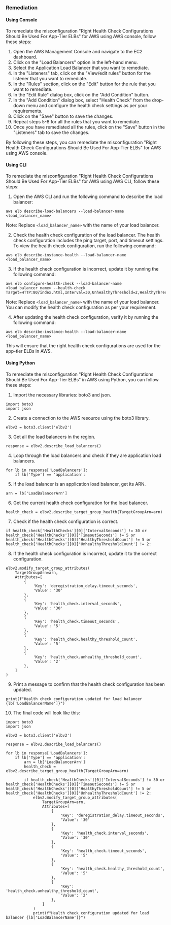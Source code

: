 ### Remediation

#### Using Console

To remediate the misconfiguration "Right Health Check Configurations Should Be Used For App-Tier ELBs" for AWS using AWS console, follow these steps:

1. Open the AWS Management Console and navigate to the EC2 dashboard.
2. Click on the "Load Balancers" option in the left-hand menu.
3. Select the Application Load Balancer that you want to remediate.
4. In the "Listeners" tab, click on the "View/edit rules" button for the listener that you want to remediate.
5. In the "Rules" section, click on the "Edit" button for the rule that you want to remediate.
6. In the "Edit Rule" dialog box, click on the "Add Condition" button.
7. In the "Add Condition" dialog box, select "Health Check" from the drop-down menu and configure the health check settings as per your requirements.
8. Click on the "Save" button to save the changes.
9. Repeat steps 5-8 for all the rules that you want to remediate.
10. Once you have remediated all the rules, click on the "Save" button in the "Listeners" tab to save the changes.

By following these steps, you can remediate the misconfiguration "Right Health Check Configurations Should Be Used For App-Tier ELBs" for AWS using AWS console.

#### Using CLI

To remediate the misconfiguration "Right Health Check Configurations Should Be Used For App-Tier ELBs" for AWS using AWS CLI, follow these steps:

1. Open the AWS CLI and run the following command to describe the load balancer:

```
aws elb describe-load-balancers --load-balancer-name <load_balancer_name>
```

Note: Replace `<load_balancer_name>` with the name of your load balancer.

2. Check the health check configuration of the load balancer. The health check configuration includes the ping target, port, and timeout settings. To view the health check configuration, run the following command:

```
aws elb describe-instance-health --load-balancer-name <load_balancer_name>
```

3. If the health check configuration is incorrect, update it by running the following command:

```
aws elb configure-health-check --load-balancer-name <load_balancer_name> --health-check Target=HTTP:80/index.html,Interval=30,UnhealthyThreshold=2,HealthyThreshold=2,Timeout=3
```

Note: Replace `<load_balancer_name>` with the name of your load balancer. You can modify the health check configuration as per your requirement.

4. After updating the health check configuration, verify it by running the following command:

```
aws elb describe-instance-health --load-balancer-name <load_balancer_name>
```

This will ensure that the right health check configurations are used for the app-tier ELBs in AWS.

#### Using Python

To remediate the misconfiguration "Right Health Check Configurations Should Be Used For App-Tier ELBs" in AWS using Python, you can follow these steps:

1. Import the necessary libraries: boto3 and json.

```
import boto3
import json
```

2. Create a connection to the AWS resource using the boto3 library.

```
elbv2 = boto3.client('elbv2')
```

3. Get all the load balancers in the region.

```
response = elbv2.describe_load_balancers()
```

4. Loop through the load balancers and check if they are application load balancers.

```
for lb in response['LoadBalancers']:
    if lb['Type'] == 'application':
```

5. If the load balancer is an application load balancer, get its ARN.

```
arn = lb['LoadBalancerArn']
```

6. Get the current health check configuration for the load balancer.

```
health_check = elbv2.describe_target_group_health(TargetGroupArn=arn)
```

7. Check if the health check configuration is correct.

```
if health_check['HealthChecks'][0]['IntervalSeconds'] != 30 or health_check['HealthChecks'][0]['TimeoutSeconds'] != 5 or health_check['HealthChecks'][0]['HealthyThresholdCount'] != 5 or health_check['HealthChecks'][0]['UnhealthyThresholdCount'] != 2:
```

8. If the health check configuration is incorrect, update it to the correct configuration.

```
elbv2.modify_target_group_attributes(
    TargetGroupArn=arn,
    Attributes=[
        {
            'Key': 'deregistration_delay.timeout_seconds',
            'Value': '30'
        },
        {
            'Key': 'health_check.interval_seconds',
            'Value': '30'
        },
        {
            'Key': 'health_check.timeout_seconds',
            'Value': '5'
        },
        {
            'Key': 'health_check.healthy_threshold_count',
            'Value': '5'
        },
        {
            'Key': 'health_check.unhealthy_threshold_count',
            'Value': '2'
        },
    ]
)
```

9. Print a message to confirm that the health check configuration has been updated.

```
print(f"Health check configuration updated for load balancer {lb['LoadBalancerName']}")
```

10. The final code will look like this:

```
import boto3
import json

elbv2 = boto3.client('elbv2')

response = elbv2.describe_load_balancers()

for lb in response['LoadBalancers']:
    if lb['Type'] == 'application':
        arn = lb['LoadBalancerArn']
        health_check = elbv2.describe_target_group_health(TargetGroupArn=arn)

        if health_check['HealthChecks'][0]['IntervalSeconds'] != 30 or health_check['HealthChecks'][0]['TimeoutSeconds'] != 5 or health_check['HealthChecks'][0]['HealthyThresholdCount'] != 5 or health_check['HealthChecks'][0]['UnhealthyThresholdCount'] != 2:
            elbv2.modify_target_group_attributes(
                TargetGroupArn=arn,
                Attributes=[
                    {
                        'Key': 'deregistration_delay.timeout_seconds',
                        'Value': '30'
                    },
                    {
                        'Key': 'health_check.interval_seconds',
                        'Value': '30'
                    },
                    {
                        'Key': 'health_check.timeout_seconds',
                        'Value': '5'
                    },
                    {
                        'Key': 'health_check.healthy_threshold_count',
                        'Value': '5'
                    },
                    {
                        'Key': 'health_check.unhealthy_threshold_count',
                        'Value': '2'
                    },
                ]
            )
            print(f"Health check configuration updated for load balancer {lb['LoadBalancerName']}")
```

